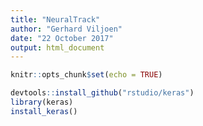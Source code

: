 ```yaml
---
title: "NeuralTrack"
author: "Gerhard Viljoen"
date: "22 October 2017"
output: html_document
---
```


```r
knitr::opts_chunk$set(echo = TRUE)
```

```r
devtools::install_github("rstudio/keras")
library(keras)
install_keras()


```

